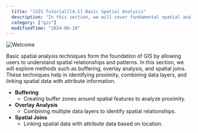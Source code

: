 ```yaml
---
  title: "[GIS Tutorial][4.1] Basic Spatial Analysis"
  description: "In this section, we will cover fundamental spatial analysis techniques such as buffering, overlay analysis, and spatial joins. These basic methods are essential for understanding spatial relationships and patterns."
  category: ["gis"]
  modifiedTime: "2024-06-10"
---
```


![Welcome](/images/gis-banner-web.jpg 'a title')

Basic spatial analysis techniques form the foundation of GIS by allowing users to understand spatial relationships and patterns. In this section, we will explore methods such as buffering, overlay analysis, and spatial joins. These techniques help in identifying proximity, combining data layers, and linking spatial data with attribute information.

- **Buffering**
  - Creating buffer zones around spatial features to analyze proximity.
- **Overlay Analysis**
  - Combining multiple data layers to identify spatial relationships.
- **Spatial Joins**
  - Linking spatial data with attribute data based on location.
